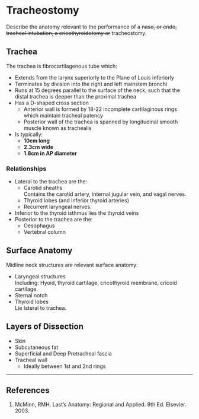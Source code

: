 # Tracheostomy

:::CICM
Describe the anatomy relevant to the performance of a ~~naso, or endo, tracheal intubation, a cricothyroidotomy or~~ tracheostomy.
:::

## Trachea

The trachea is fibrocartilagenous tube which:

* Extends from the larynx superiorly to the Plane of Louis inferiorly
* Terminates by division into the right and left mainstem bronchi
* Runs at 15 degrees parallel to the surface of the neck, such that the distal trachea is deeper than the proximal trachea
* Has a D-shaped cross section\
    * Anterior wall is formed by 18-22 incomplete cartilaginous rings which maintain tracheal patency
    * Posterior wall of the trachea is spanned by longitudinal smooth muscle known as trachealis
* Is typically:
    * **10cm long**
    * **2.3cm wide**
    * **1.8cm in AP diameter**

### Relationships

* Lateral to the trachea are the:
    * Carotid sheaths\
    Contains the carotid artery, internal jugular vein, and vagal nerves.
    * Thyroid lobes (and inferior thyroid arteries)
    * Recurrent laryngeal nerves.
* Inferior to the thyroid isthmus lies the thyroid veins
* Posterior to the trachea are the:
    * Oesophagus
    * Vertebral column

## Surface Anatomy

Midline neck structures are relevant surface anatomy:

* Laryngeal structures\
Including: Hyoid, thyroid cartilage, cricothyroid membrane, cricoid cartilage.
* Sternal notch
* Thyroid lobes\
Lie lateral to trachea.

## Layers of Dissection

* Skin
* Subcutaneous fat
* Superficial and Deep Pretracheal fascia
* Tracheal wall
    * Ideally between 1st and 2nd rings

---

## References

1. McMinn, RMH. Last's Anatomy: Regional and Applied. 9th Ed. Elsevier. 2003.
